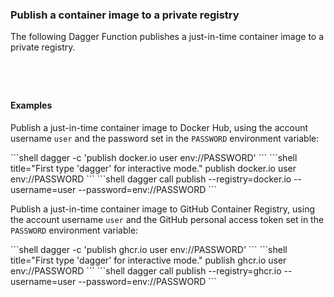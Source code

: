 ### Publish a container image to a private registry

The following Dagger Function publishes a just-in-time container image to a private registry.

<Tabs groupId="language" queryString="sdk">
<TabItem value="go" label="Go">

```go file=../../../cookbook/snippets/publish-image/go/main.go
```

</TabItem>
<TabItem value="python" label="Python">

```python file=../../../cookbook/snippets/publish-image/python/main.py
```

</TabItem>
<TabItem value="typescript" label="TypeScript">

```typescript file=../../../cookbook/snippets/publish-image/typescript/index.ts
```

</TabItem>
<TabItem value="php" label="PHP">

```php file=../../../cookbook/snippets/publish-image/php/src/MyModule.php
```

</TabItem>
</Tabs>

#### Examples

Publish a just-in-time container image to Docker Hub, using the account username `user` and the password set in the `PASSWORD` environment variable:

<Tabs groupId="shell">
<TabItem value="System shell">
```shell
dagger -c 'publish docker.io user env://PASSWORD'
```
</TabItem>
<TabItem value="Dagger Shell">
```shell title="First type 'dagger' for interactive mode."
publish docker.io user env://PASSWORD
```
</TabItem>
<TabItem value="Dagger CLI">
```shell
dagger call publish --registry=docker.io --username=user --password=env://PASSWORD
```
</TabItem>
</Tabs>

Publish a just-in-time container image to GitHub Container Registry, using the account username `user` and the GitHub personal access token set in the `PASSWORD` environment variable:

<Tabs groupId="shell">
<TabItem value="System shell">
```shell
dagger -c 'publish ghcr.io user env://PASSWORD'
```
</TabItem>
<TabItem value="Dagger Shell">
```shell title="First type 'dagger' for interactive mode."
publish ghcr.io user env://PASSWORD
```
</TabItem>
<TabItem value="Dagger CLI">
```shell
dagger call publish --registry=ghcr.io --username=user --password=env://PASSWORD
```
</TabItem>
</Tabs>
